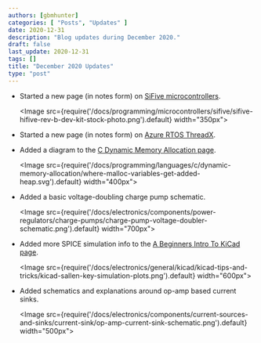 ```yaml
---
authors: [gbmhunter]
categories: [ "Posts", "Updates" ]
date: 2020-12-31
description: "Blog updates during December 2020."
draft: false
last_update: 2020-12-31
tags: []
title: "December 2020 Updates"
type: "post"
---
```


* Started a new page (in notes form) on [SiFive microcontrollers](/programming/microcontrollers/sifive).

    <Image src={require('/docs/programming/microcontrollers/sifive/sifive-hifive-rev-b-dev-kit-stock-photo.png').default} width="350px"></Image>

* Started a new page (in notes form) on [Azure RTOS ThreadX](/programming/operating-systems/azure-rtos-threadx).

* Added a diagram to the [C Dynamic Memory Allocation page](/programming/languages/c/dynamic-memory-allocation).

    <Image src={require('/docs/programming/languages/c/dynamic-memory-allocation/where-malloc-variables-get-added-heap.svg').default} width="400px"></Image>

* Added a basic voltage-doubling charge pump schematic.

    <Image src={require('/docs/electronics/components/power-regulators/charge-pumps/charge-pump-voltage-doubler-schematic.png').default} width="700px"></Image>

* Added more SPICE simulation info to the [A Beginners Intro To KiCad page](/electronics/general/kicad/kicad-tips-and-tricks).

    <Image src={require('/docs/electronics/general/kicad/kicad-tips-and-tricks/kicad-sallen-key-simulation-plots.png').default} width="600px"></Image>

* Added schematics and explanations around op-amp based current sinks.

    <Image src={require('/docs/electronics/components/current-sources-and-sinks/current-sink/op-amp-current-sink-schematic.png').default} width="500px"></Image>
